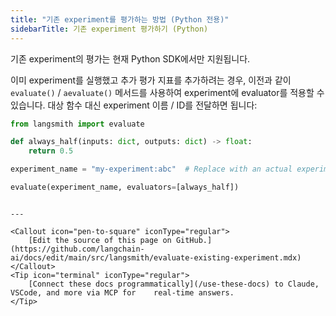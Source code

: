 ```yaml
---
title: "기존 experiment를 평가하는 방법 (Python 전용)"
sidebarTitle: 기존 experiment 평가하기 (Python)
---
```


기존 experiment의 평가는 현재 Python SDK에서만 지원됩니다.

이미 experiment를 실행했고 추가 평가 지표를 추가하려는 경우, 이전과 같이 `evaluate()` / `aevaluate()` 메서드를 사용하여 experiment에 evaluator를 적용할 수 있습니다. 대상 함수 대신 experiment 이름 / ID를 전달하면 됩니다:

```python
from langsmith import evaluate

def always_half(inputs: dict, outputs: dict) -> float:
    return 0.5

experiment_name = "my-experiment:abc"  # Replace with an actual experiment name or ID

evaluate(experiment_name, evaluators=[always_half])
```
```

---

<Callout icon="pen-to-square" iconType="regular">
    [Edit the source of this page on GitHub.](https://github.com/langchain-ai/docs/edit/main/src/langsmith/evaluate-existing-experiment.mdx)
</Callout>
<Tip icon="terminal" iconType="regular">
    [Connect these docs programmatically](/use-these-docs) to Claude, VSCode, and more via MCP for    real-time answers.
</Tip>
